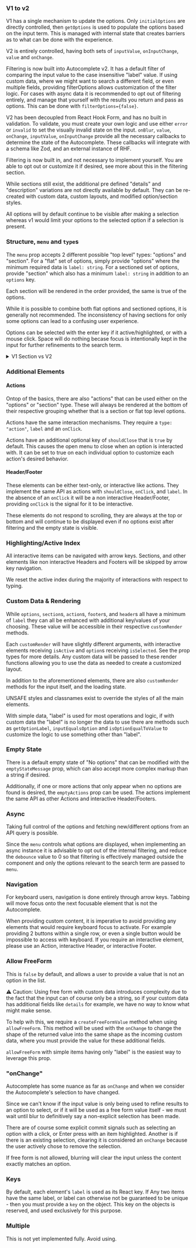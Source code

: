 ### V1 to v2

V1 has a single mechanism to update the options. Only `initialOptions` are
directly controlled, then `getOptions` is used to populate the options based on
the input term. This is managed with internal state that creates barriers as to
what can be done with the experience.

V2 is entirely controlled, having both sets of `inputValue`, `onInputChange`,
`value` and `onChange`.

Filtering is now built into Autocomplete v2. It has a default filter of
comparing the input value to the case insensitive "label" value. If using custom
data, where we might want to search a different field, or even multiple fields,
providing filterOptions allows customization of the filter logic. For cases with
async data it is recommended to opt out of filtering entirely, and manage that
yourself with the results you return and pass as options. This can be done with
`filterOptions={false}`.

V2 has been decoupled from React Hook Form, and has no built in validation. To
validate, you must create your own logic and use either `error` or `invalid` to
set the visually invalid state on the input. `onBlur`, `value`, `onChange`,
`inputValue`, `onInputChange` provide all the necessary callbacks to determine
the state of the Autocomplete. These callbacks will integrate with a schema like
Zod, and an external instance of RHF.

Filtering is now built in, and not necessary to implement yourself. You are able
to opt out or customize it if desired, see more about this in the filtering
section.

While sections still exist, the additional pre defined "details" and
"description" variations are not directly available by default. They can be
re-created with custom data, custom layouts, and modified option/section styles.

All options will by default continue to be visible after making a selection
whereas v1 would limit your options to the selected option if a selection is
present.

### Structure, `menu` and `type`s

The `menu` prop accepts 2 different possible "top level" types: "options" and
"section". For a "flat" set of options, simply provide "options" where the
minimum required data is `label: string`. For a sectioned set of options,
provide "section" which also has a minimum `label: string` in addition to an
`options` key.

Each section will be rendered in the order provided, the same is true of the
options.

While it is possible to combine both flat options and sectioned options, it is
generally not recommended. The inconsistency of having sections for only some
options can lead to a confusing user experience.

Options can be selected with the enter key if it active/highlighted, or with a
mouse click. Space will do nothing becase focus is intentionally kept in the
input for further refinements to the search term.

<details>
 <summary>V1 Section vs V2</summary>

```
 const SectionHeadingOptions = [
   {
     label: "Ships",
     options: [
       { value: 1, label: "Sulaco" },
       { value: 2, label: "Nostromo" },
       { value: 3, label: "Serenity" },
       { value: 4, label: "Sleeper Service" },
       { value: 5, label: "Enterprise" },
       { value: 6, label: "Enterprise-D" },
     ],
   },
   {
     label: "Planets",
     options: [
       { value: 7, label: "Endor" },
       { value: 8, label: "Vulcan" },
       { value: 9, label: "Bespin" },
       { value: 10, label: "Tatooine" },
     ],
   },
 ];

 const [value, setValue] = useState<Option | undefined>();

 return (
   <Autocomplete
     initialOptions={SectionHeadingOptions}
     placeholder="Search for something under a section heading"
     value={value}
     onChange={newValue => setValue(newValue)}
     getOptions={getOptions}
   />
 );

 function getOptions(text: string) {
   if (text === "") {
     return headingOptions;
   }
   const filterRegex = new RegExp(text, "i");

   return headingOptions.map(section => ({
     ...section,
     options: section.options.filter(option =>
       option.label.match(filterRegex),
     ),
   }));
 }

 // VERSION 2 BELOW

 const sectionMenu = [
   {
     type: "section",
     label: "Ships",
     options: [
       { label: "Sulaco" },
       { label: "Nostromo" },
       { label: "Serenity" },
       { label: "Sleeper Service" },
       { label: "Enterprise" },
       { label: "Enterprise-D" },
     ]
   },
   {
     type: "section",
     label: "Planets",
     options: [
       { label: "Endor" },
       { label: "Vulcan" },
       { label: "Bespin" },
       { label: "Tatooine" },
     ],
   },
 ];

 const [value, setValue] = useState(undefined);
 const [inputValue, setInputValue] = useState("");

 return(
   <Autocomplete
     version={2}
     menu={sectionMenu}
     value={value}
     onChange={setValue}
     inputValue={inputValue}
     onInputChange={setInputValue}
     placeholder="Search for something under a section heading"
   />
 );
```

</details>

### Additional Elements

#### Actions

Ontop of the basics, there are also "actions" that can be used either on the
"options" or "section" type. These will always be rendered at the bottom of
their respective grouping whether that is a section or flat top level options.

Actions have the same interaction mechanisms. They require a `type: "action"`,
`label` and an `onClick`.

Actions have an additional optional key of `shouldClose` that is `true` by
default. This causes the open menu to close when an option is interacted with.
It can be set to true on each individual option to customize each action's
desired behavior.

#### Header/Footer

These elements can be either text-only, or interactive like actions. They
implement the same API as actions with `shouldClose`, `onClick`, and `label`. In
the absence of an `onClick` it will be a non interactive Header/Footer,
providing `onClick` is the signal for it to be interactive.

These elements do not respond to scrolling, they are always at the top or bottom
and will continue to be displayed even if no options exist after filtering and
the empty state is visible.

### Highlighting/Active Index

All interactive items can be navigated with arrow keys. Sections, and other
elements like non interactive Headers and Footers will be skipped by arrow key
navigation.

We reset the active index during the majority of interactions with respect to
typing.

### Custom Data & Rendering

While `options`, `section`s, `action`s, `footer`s, and `header`s all have a
minimum of `label` they can all be enhanced with additional key/values of your
choosing. These value will be accessible in their respective `customRender`
methods.

Each `customRender` will have slightly different arguments, with interactive
elements receiving `isActive` and `option`s receiving `isSelected`. See the prop
types for more details. Any custom data will be passed to these render functions
allowing you to use the data as needed to create a customized layout.

In addition to the aforementioned elements, there are also `customRender`
methods for the input itself, and the loading state.

UNSAFE styles and classnames exist to override the styles of all the main
elements.

With simple data, "label" is used for most operations and logic, if with custom
data the "label" is no longer the data to use there are methods such as
`getOptionLabel`, `inputEqualsOption` and `isOptionEqualToValue` to customize
the logic to use something other than "label".

### Empty State

There is a default empty state of "No options" that can be modified with the
`emptyStateMessage` prop, which can also accept more complex markup than a
string if desired.

Additionally, if one or more actions that only appear when no options are found
is desired, the `emptyActions` prop can be used. The actions implement the same
API as other Actions and interactive Header/Footers.

### Async

Taking full control of the options and fetching new/different options from an
API query is possible.

Since the `menu` controls what options are displayed, when implementing an async
instance it is advisable to opt out of the internal filtering, and reduce the
`debounce` value to 0 so that filtering is effectively managed outside the
component and only the options relevant to the search term are passed to `menu`.

### Navigation

For keyboard users, navigation is done entirely through arrow keys. Tabbing will
move focus onto the next focusable element that is not the Autocomplete.

When providing custom content, it is imperative to avoid providing any elements
that would require keyboard focus to activate. For example providing 2 buttons
within a single row, or even a single button would be impossible to access with
keyboard. If you require an interactive element, please use an Action,
interactive Header, or interactive Footer.

### Allow FreeForm

This is `false` by default, and allows a user to provide a value that is not an
option in the list.

⚠️ Caution: Using free form with custom data introduces complexity due to the
fact that the input can of course only be a string, so if your custom data has
additional fields like `details` for example, we have no way to know what might
make sense.

To help wih this, we require a `createFreeFormValue` method when using
`allowFreeForm`. This method will be used with the `onChange` to change the
shape of the returned value into the same shape as the incoming custom data,
where you must provide the value for these additional fields.

`allowFreeForm` with simple items having only "label" is the easiest way to
leverage this prop.

### "onChange"

Autocomplete has some nuance as far as `onChange` and when we consider the
Autocomplete's selection to have changed.

Since we can't know if the input value is only being used to refine results to
an option to select, or if it will be used as a free form value itself - we must
wait until blur to definitively say a non-explicit selection has been made.

There are of course some explicit commit signals such as selecting an option
with a click, or Enter press with an item highlighted. Another is if there is an
existing selection, clearing it is considered an `onChange` because the user
actively chose to remove the selection.

If free form is not allowed, blurring will clear the input unless the content
exactly matches an option.

### Keys

By default, each element's `label` is used as its React key. If Any two items
have the same label, or label can otherwise not be guaranteed to be unique -
then you must provide a `key` on the object. This key on the objects is
reserved, and used exclusively for this purpose.

### Multiple

This is not yet implemented fully. Avoid using.
